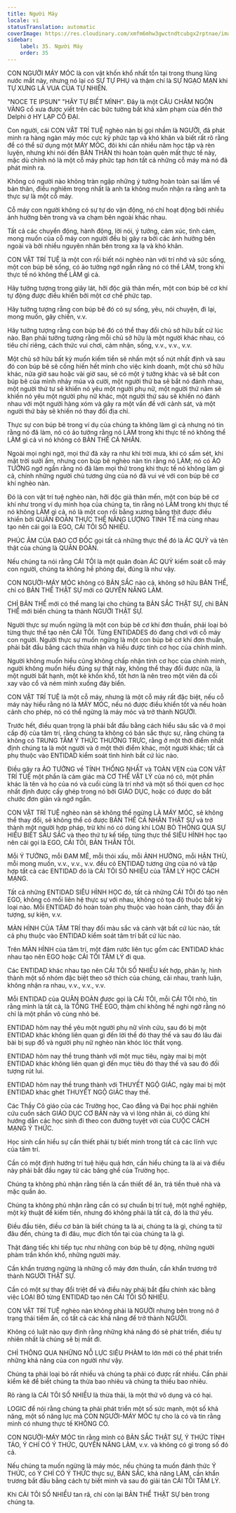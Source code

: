 ```yaml
---
title: Người Máy
locale: vi
statusTranslation: automatic
coverImage: https://res.cloudinary.com/xmfm6mhw3gwctndtcubgx2rptnae/image/upload/v1740337243/small_cover_educacion_fundamental_a051170f1c.webp
sidebar:
    label: 35. Người Máy
    order: 35
---
```

CON NGƯỜI MÁY MÓC là con vật khốn khổ nhất tồn tại trong thung lũng nước mắt này, nhưng nó lại có SỰ TỰ PHỤ và thậm chí là SỰ NGẠO MẠN khi TỰ XƯNG LÀ VUA CỦA TỰ NHIÊN.

"NOCE TE IPSUN" "HÃY TỰ BIẾT MÌNH". Đây là một CÂU CHÂM NGÔN VÀNG cổ xưa được viết trên các bức tường bất khả xâm phạm của đền thờ Delphi ở HY LẠP CỔ ĐẠI.

Con người, cái CON VẬT TRÍ TUỆ nghèo nàn bị gọi nhầm là NGƯỜI, đã phát minh ra hàng ngàn máy móc cực kỳ phức tạp và khó khăn và biết rất rõ rằng để có thể sử dụng một MÁY MÓC, đôi khi cần nhiều năm học tập và rèn luyện, nhưng khi nói đến BẢN THÂN thì hoàn toàn quên mất thực tế này, mặc dù chính nó là một cỗ máy phức tạp hơn tất cả những cỗ máy mà nó đã phát minh ra.

Không có người nào không tràn ngập những ý tưởng hoàn toàn sai lầm về bản thân, điều nghiêm trọng nhất là anh ta không muốn nhận ra rằng anh ta thực sự là một cỗ máy.

Cỗ máy con người không có sự tự do vận động, nó chỉ hoạt động bởi nhiều ảnh hưởng bên trong và va chạm bên ngoài khác nhau.

Tất cả các chuyển động, hành động, lời nói, ý tưởng, cảm xúc, tình cảm, mong muốn của cỗ máy con người đều bị gây ra bởi các ảnh hưởng bên ngoài và bởi nhiều nguyên nhân bên trong xa lạ và khó khăn.

CON VẬT TRÍ TUỆ là một con rối biết nói nghèo nàn với trí nhớ và sức sống, một con búp bê sống, có ảo tưởng ngớ ngẩn rằng nó có thể LÀM, trong khi thực tế nó không thể LÀM gì cả.

Hãy tưởng tượng trong giây lát, hỡi độc giả thân mến, một con búp bê cơ khí tự động được điều khiển bởi một cơ chế phức tạp.

Hãy tưởng tượng rằng con búp bê đó có sự sống, yêu, nói chuyện, đi lại, mong muốn, gây chiến, v.v.

Hãy tưởng tượng rằng con búp bê đó có thể thay đổi chủ sở hữu bất cứ lúc nào. Bạn phải tưởng tượng rằng mỗi chủ sở hữu là một người khác nhau, có tiêu chí riêng, cách thức vui chơi, cảm nhận, sống, v.v., v.v., v.v.

Một chủ sở hữu bất kỳ muốn kiếm tiền sẽ nhấn một số nút nhất định và sau đó con búp bê sẽ cống hiến hết mình cho việc kinh doanh, một chủ sở hữu khác, nửa giờ sau hoặc vài giờ sau, sẽ có một ý tưởng khác và sẽ bắt con búp bê của mình nhảy múa và cười, một người thứ ba sẽ bắt nó đánh nhau, một người thứ tư sẽ khiến nó yêu một người phụ nữ, một người thứ năm sẽ khiến nó yêu một người phụ nữ khác, một người thứ sáu sẽ khiến nó đánh nhau với một người hàng xóm và gây ra một vấn đề với cảnh sát, và một người thứ bảy sẽ khiến nó thay đổi địa chỉ.

Thực sự con búp bê trong ví dụ của chúng ta không làm gì cả nhưng nó tin rằng nó đã làm, nó có ảo tưởng rằng nó LÀM trong khi thực tế nó không thể LÀM gì cả vì nó không có BẢN THỂ CÁ NHÂN.

Ngoài mọi nghi ngờ, mọi thứ đã xảy ra như khi trời mưa, khi có sấm sét, khi mặt trời sưởi ấm, nhưng con búp bê nghèo nàn tin rằng nó LÀM; nó có ẢO TƯỞNG ngớ ngẩn rằng nó đã làm mọi thứ trong khi thực tế nó không làm gì cả, chính những người chủ tương ứng của nó đã vui vẻ với con búp bê cơ khí nghèo nàn.

Đó là con vật trí tuệ nghèo nàn, hỡi độc giả thân mến, một con búp bê cơ khí như trong ví dụ minh họa của chúng ta, tin rằng nó LÀM trong khi thực tế nó không LÀM gì cả, nó là một con rối bằng xương bằng thịt được điều khiển bởi QUÂN ĐOÀN THỰC THỂ NĂNG LƯỢNG TINH TẾ mà cùng nhau tạo nên cái gọi là EGO, CÁI TÔI SỐ NHIỀU.

PHÚC ÂM CỦA ĐẠO CƠ ĐỐC gọi tất cả những thực thể đó là ÁC QUỶ và tên thật của chúng là QUÂN ĐOÀN.

Nếu chúng ta nói rằng CÁI TÔI là một quân đoàn ÁC QUỶ kiểm soát cỗ máy con người, chúng ta không hề phóng đại, đúng là như vậy.

CON NGƯỜI-MÁY MÓC không có BẢN SẮC nào cả, không sở hữu BẢN THỂ, chỉ có BẢN THỂ THẬT SỰ mới có QUYỀN NĂNG LÀM.

CHỈ BẢN THỂ mới có thể mang lại cho chúng ta BẢN SẮC THẬT SỰ, chỉ BẢN THỂ mới biến chúng ta thành NGƯỜI THẬT SỰ.

Người thực sự muốn ngừng là một con búp bê cơ khí đơn thuần, phải loại bỏ từng thực thể tạo nên CÁI TÔI. Từng ENTIDADES đó đang chơi với cỗ máy con người. Người thực sự muốn ngừng là một con búp bê cơ khí đơn thuần, phải bắt đầu bằng cách thừa nhận và hiểu được tính cơ học của chính mình.

Người không muốn hiểu cũng không chấp nhận tính cơ học của chính mình, người không muốn hiểu đúng sự thật này, không thể thay đổi được nữa, là một người bất hạnh, một kẻ khốn khổ, tốt hơn là nên treo một viên đá cối xay vào cổ và ném mình xuống đáy biển.

CON VẬT TRÍ TUỆ là một cỗ máy, nhưng là một cỗ máy rất đặc biệt, nếu cỗ máy này hiểu rằng nó là MÁY MÓC, nếu nó được điều khiển tốt và nếu hoàn cảnh cho phép, nó có thể ngừng là máy móc và trở thành NGƯỜI.

Trước hết, điều quan trọng là phải bắt đầu bằng cách hiểu sâu sắc và ở mọi cấp độ của tâm trí, rằng chúng ta không có bản sắc thực sự, rằng chúng ta không có TRUNG TÂM Ý THỨC THƯỜNG TRỰC, rằng ở một thời điểm nhất định chúng ta là một người và ở một thời điểm khác, một người khác; tất cả phụ thuộc vào ENTIDAD kiểm soát tình hình bất cứ lúc nào.

Điều gây ra ẢO TƯỞNG về TÍNH THỐNG NHẤT và TOÀN VẸN của CON VẬT TRÍ TUỆ một phần là cảm giác mà CƠ THỂ VẬT LÝ của nó có, một phần khác là tên và họ của nó và cuối cùng là trí nhớ và một số thói quen cơ học nhất định được cấy ghép trong nó bởi GIÁO DỤC, hoặc có được do bắt chước đơn giản và ngớ ngẩn.

CON VẬT TRÍ TUỆ nghèo nàn sẽ không thể ngừng LÀ MÁY MÓC, sẽ không thể thay đổi, sẽ không thể có được BẢN THỂ CÁ NHÂN THẬT SỰ và trở thành một người hợp pháp, trừ khi nó có dũng khí LOẠI BỎ THÔNG QUA SỰ HIỂU BIẾT SÂU SẮC và theo thứ tự kế tiếp, từng thực thể SIÊU HÌNH học tạo nên cái gọi là EGO, CÁI TÔI, BẢN THÂN TÔI.

Mỗi Ý TƯỞNG, mỗi ĐAM MÊ, mỗi thói xấu, mỗi ẢNH HƯỞNG, mỗi HẬN THÙ, mỗi mong muốn, v.v., v.v., v.v. đều có ENTIDAD tương ứng của nó và tập hợp tất cả các ENTIDAD đó là CÁI TÔI SỐ NHIỀU của TÂM LÝ HỌC CÁCH MẠNG.

Tất cả những ENTIDAD SIÊU HÌNH HỌC đó, tất cả những CÁI TÔI đó tạo nên EGO, không có mối liên hệ thực sự với nhau, không có tọa độ thuộc bất kỳ loại nào. Mỗi ENTIDAD đó hoàn toàn phụ thuộc vào hoàn cảnh, thay đổi ấn tượng, sự kiện, v.v.

MÀN HÌNH CỦA TÂM TRÍ thay đổi màu sắc và cảnh vật bất cứ lúc nào, tất cả phụ thuộc vào ENTIDAD kiểm soát tâm trí bất cứ lúc nào.

Trên MÀN HÌNH của tâm trí, một đám rước liên tục gồm các ENTIDAD khác nhau tạo nên EGO hoặc CÁI TÔI TÂM LÝ đi qua.

Các ENTIDAD khác nhau tạo nên CÁI TÔI SỐ NHIỀU kết hợp, phân ly, hình thành một số nhóm đặc biệt theo sở thích của chúng, cãi nhau, tranh luận, không nhận ra nhau, v.v., v.v., v.v.

Mỗi ENTIDAD của QUÂN ĐOÀN được gọi là CÁI TÔI, mỗi CÁI TÔI nhỏ, tin rằng mình là tất cả, là TỔNG THỂ EGO, thậm chí không hề nghi ngờ rằng nó chỉ là một phần vô cùng nhỏ bé.

ENTIDAD hôm nay thề yêu một người phụ nữ vĩnh cửu, sau đó bị một ENTIDAD khác không liên quan gì đến lời thề đó thay thế và sau đó lâu đài bài bị sụp đổ và người phụ nữ nghèo nàn khóc lóc thất vọng.

ENTIDAD hôm nay thề trung thành với một mục tiêu, ngày mai bị một ENTIDAD khác không liên quan gì đến mục tiêu đó thay thế và sau đó đối tượng rút lui.

ENTIDAD hôm nay thề trung thành với THUYẾT NGỘ GIÁC, ngày mai bị một ENTIDAD khác ghét THUYẾT NGỘ GIÁC thay thế.

Các Thầy Cô giáo của các Trường học, Cao đẳng và Đại học phải nghiên cứu cuốn sách GIÁO DỤC CƠ BẢN này và vì lòng nhân ái, có dũng khí hướng dẫn các học sinh đi theo con đường tuyệt vời của CUỘC CÁCH MẠNG Ý THỨC.

Học sinh cần hiểu sự cần thiết phải tự biết mình trong tất cả các lĩnh vực của tâm trí.

Cần có một định hướng trí tuệ hiệu quả hơn, cần hiểu chúng ta là ai và điều này phải bắt đầu ngay từ các băng ghế của Trường học.

Chúng ta không phủ nhận rằng tiền là cần thiết để ăn, trả tiền thuê nhà và mặc quần áo.

Chúng ta không phủ nhận rằng cần có sự chuẩn bị trí tuệ, một nghề nghiệp, một kỹ thuật để kiếm tiền, nhưng đó không phải là tất cả, đó là thứ yếu.

Điều đầu tiên, điều cơ bản là biết chúng ta là ai, chúng ta là gì, chúng ta từ đâu đến, chúng ta đi đâu, mục đích tồn tại của chúng ta là gì.

Thật đáng tiếc khi tiếp tục như những con búp bê tự động, những người phàm trần khốn khổ, những người máy.

Cần khẩn trương ngừng là những cỗ máy đơn thuần, cần khẩn trương trở thành NGƯỜI THẬT SỰ.

Cần có một sự thay đổi triệt để và điều này phải bắt đầu chính xác bằng việc LOẠI BỎ từng ENTIDAD tạo nên CÁI TÔI SỐ NHIỀU.

CON VẬT TRÍ TUỆ nghèo nàn không phải là NGƯỜI nhưng bên trong nó ở trạng thái tiềm ẩn, có tất cả các khả năng để trở thành NGƯỜI.

Không có luật nào quy định rằng những khả năng đó sẽ phát triển, điều tự nhiên nhất là chúng sẽ bị mất đi.

CHỈ THÔNG QUA NHỮNG NỖ LỰC SIÊU PHÀM to lớn mới có thể phát triển những khả năng của con người như vậy.

Chúng ta phải loại bỏ rất nhiều và chúng ta phải có được rất nhiều. Cần phải kiểm kê để biết chúng ta thừa bao nhiêu và chúng ta thiếu bao nhiêu.

Rõ ràng là CÁI TÔI SỐ NHIỀU là thừa thãi, là một thứ vô dụng và có hại.

LOGIC để nói rằng chúng ta phải phát triển một số sức mạnh, một số khả năng, một số năng lực mà CON NGƯỜI-MÁY MÓC tự cho là có và tin rằng mình có nhưng thực tế KHÔNG CÓ.

CON NGƯỜI-MÁY MÓC tin rằng mình có BẢN SẮC THẬT SỰ, Ý THỨC TỈNH TÁO, Ý CHÍ CÓ Ý THỨC, QUYỀN NĂNG LÀM, v.v. và không có gì trong số đó cả.

Nếu chúng ta muốn ngừng là máy móc, nếu chúng ta muốn đánh thức Ý THỨC, có Ý CHÍ CÓ Ý THỨC thực sự, BẢN SẮC, khả năng LÀM, cần khẩn trương bắt đầu bằng cách tự biết mình và sau đó giải tán CÁI TÔI TÂM LÝ.

Khi CÁI TÔI SỐ NHIỀU tan rã, chỉ còn lại BẢN THỂ THẬT SỰ bên trong chúng ta.

